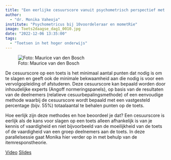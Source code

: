 ```yaml
---
title: "Een eerlijke cesuurscore vanuit psychometrisch perspectief met behulp van itemresponstheorie"
author:
  - "dr. Monika Vaheoja"
institute: "Psychometricus bij 10voordeleraar en mometRie"
image: Toets2daagse_dag1_0010.jpg
date: "2022-12-06 13:35:00"
tags: 
  - "Toetsen in het hoger onderwijs"
---
```


::: {.column-margin}
![Foto: Maurice van den Bosch](Toets2daagse_dag1_0010.jpg)
:::

De cesuurscore op een toets is het minimaal aantal punten dat nodig is om te slagen en geeft ook de minimale bekwaamheid aan die nodig is voor een vervolgopleiding of afstuderen. Deze cesuurscore kan bepaald worden door inhoudelijke experts (Angoff normeringspanels), op basis van de resultaten van de deelnemers (relatieve cesuurbepalingsmethode) of een eenvoudige methode waarbij de cesuurscore wordt bepaald met een vastgesteld percentage (bijv. 55%) totaalaantal te behalen punten op de toets.

Hoe eerlijk zijn deze methodes en hoe beoordeel je dat? Een cesuurscore is eerlijk als de kans voor slagen op een toets alleen afhankelijk is van je kennis of vaardigheid en niet bijvoorbeeld van de moeilijkheid van de toets of de vaardigheid van een groep deelnemers aan de toets. In deze parallelsessie gaat Monika hier verder op in met behulp van de itemresponstheorie.


[Video](https://tilburguniversity.cloud.panopto.eu/Panopto/Pages/Viewer.aspx?id=23daf671-f392-4fff-baea-af6a013bdec1){.btn .btn-primary}
[Slides](https://drive.google.com/file/d/1Krpk1c_6qbxyZdlBMViBzXweK2no0i6j/view?usp=share_link){.btn .btn-primary}
